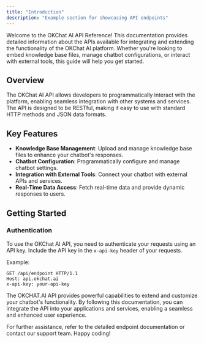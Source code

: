 ```yaml
---
title: "Introduction"
description: "Example section for showcasing API endpoints"
---
```


Welcome to the OKChat AI API Reference! This documentation provides detailed information about the APIs available for integrating and extending the functionality of the OKChat AI platform. Whether you're looking to embed knowledge base files, manage chatbot configurations, or interact with external tools, this guide will help you get started.

## Overview

The OKChat AI API allows developers to programmatically interact with the platform, enabling seamless integration with other systems and services. The API is designed to be RESTful, making it easy to use with standard HTTP methods and JSON data formats.

## Key Features

- **Knowledge Base Management**: Upload and manage knowledge base files to enhance your chatbot's responses.
- **Chatbot Configuration**: Programmatically configure and manage chatbot settings.
- **Integration with External Tools**: Connect your chatbot with external APIs and services.
- **Real-Time Data Access**: Fetch real-time data and provide dynamic responses to users.

## Getting Started

### Authentication

To use the OKChat AI API, you need to authenticate your requests using an API key. Include the API key in the `x-api-key` header of your requests.

Example:

```http
GET /api/endpoint HTTP/1.1
Host: api.okchat.ai
x-api-key: your-api-key
```

The OKCHAT.AI API provides powerful capabilities to extend and customize your chatbot's functionality. By following this documentation, you can integrate the API into your applications and services, enabling a seamless and enhanced user experience.

For further assistance, refer to the detailed endpoint documentation or contact our support team. Happy coding!
